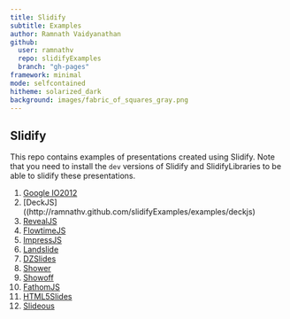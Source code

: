 ```yaml
---
title: Slidify
subtitle: Examples
author: Ramnath Vaidyanathan
github:
  user: ramnathv
  repo: slidifyExamples
  branch: "gh-pages"
framework: minimal
mode: selfcontained
hitheme: solarized_dark
background: images/fabric_of_squares_gray.png
---
```


## Slidify

This repo contains examples of presentations created using Slidify. Note that you need to install the `dev` versions of Slidify and SlidifyLibraries to be able to slidify these presentations.


1. [Google IO2012](http://ramnathv.github.com/slidifyExamples/examples/io2012)
2. [DeckJS]((http://ramnathv.github.com/slidifyExamples/examples/deckjs)
3. [RevealJS](http://ramnathv.github.com/slidifyExamples/examples/revealjs)
4. [FlowtimeJS](http://ramnathv.github.com/slidifyExamples/examples/flowtime)
5. [ImpressJS](http://ramnathv.github.com/slidifyExamples/examples/impressjs)
6. [Landslide](http://ramnathv.github.com/slidifyExamples/examples/landslide)
7. [DZSlides](http://ramnathv.github.com/slidifyExamples/examples/dzslides)
8. [Shower](http://ramnathv.github.com/slidifyExamples/examples/shower)
9. [Showoff](http://ramnathv.github.com/slidifyExamples/examples/showoff)
10. [FathomJS](http://ramnathv.github.com/slidifyExamples/examples/fathomjs)
11. [HTML5Slides](http://ramnathv.github.com/slidifyExamples/examples/html5slides)
12. [Slideous](http://ramnathv.github.com/slidifyExamples/examples/slideous)
